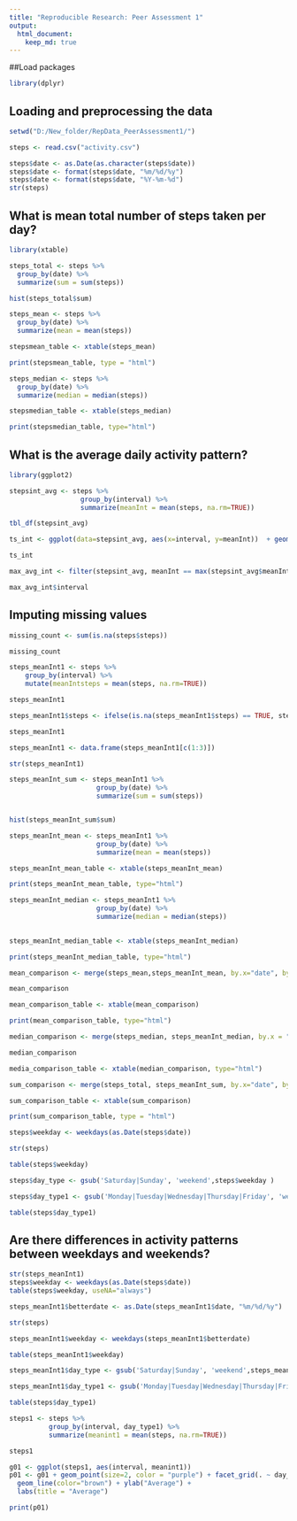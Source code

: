 ```yaml
---
title: "Reproducible Research: Peer Assessment 1"
output: 
  html_document:
    keep_md: true
---
```

##Load packages
```r

library(dplyr)    

```

## Loading and preprocessing the data
```r

setwd("D:/New_folder/RepData_PeerAssessment1/")

steps <- read.csv("activity.csv")

steps$date <- as.Date(as.character(steps$date))
steps$date <- format(steps$date, "%m/%d/%y")
steps$date <- format(steps$date, "%Y-%m-%d")
str(steps)

```

## What is mean total number of steps taken per day?
```r

library(xtable)

steps_total <- steps %>%
  group_by(date) %>%
  summarize(sum = sum(steps))

hist(steps_total$sum)

steps_mean <- steps %>%
  group_by(date) %>%
  summarize(mean = mean(steps))

stepsmean_table <- xtable(steps_mean)

print(stepsmean_table, type = "html")

steps_median <- steps %>%
  group_by(date) %>%
  summarize(median = median(steps))

stepsmedian_table <- xtable(steps_median)

print(stepsmedian_table, type="html")

```


## What is the average daily activity pattern?
```r

library(ggplot2)

stepsint_avg <- steps %>%
                  group_by(interval) %>%
                  summarize(meanInt = mean(steps, na.rm=TRUE))

tbl_df(stepsint_avg)

ts_int <- ggplot(data=stepsint_avg, aes(x=interval, y=meanInt))  + geom_line() + ggtitle("Average Steps Taken by Interval Across All Days") +xlab("Interval") + ylab("Average Steps")

ts_int

max_avg_int <- filter(stepsint_avg, meanInt == max(stepsint_avg$meanInt))

max_avg_int$interval


```


## Imputing missing values
```r

missing_count <- sum(is.na(steps$steps))

missing_count

steps_meanInt1 <- steps %>%
    group_by(interval) %>%
    mutate(meanIntsteps = mean(steps, na.rm=TRUE))

steps_meanInt1

steps_meanInt1$steps <- ifelse(is.na(steps_meanInt1$steps) == TRUE, steps_meanInt1$meanIntsteps, steps_meanInt1$steps)

steps_meanInt1

steps_meanInt1 <- data.frame(steps_meanInt1[c(1:3)])

str(steps_meanInt1)

steps_meanInt_sum <- steps_meanInt1 %>%
                      group_by(date) %>%
                      summarize(sum = sum(steps))


hist(steps_meanInt_sum$sum)

steps_meanInt_mean <- steps_meanInt1 %>%
                      group_by(date) %>%
                      summarize(mean = mean(steps))

steps_meanInt_mean_table <- xtable(steps_meanInt_mean)

print(steps_meanInt_mean_table, type="html")

steps_meanInt_median <- steps_meanInt1 %>%
                      group_by(date) %>%
                      summarize(median = median(steps))
                      

steps_meanInt_median_table <- xtable(steps_meanInt_median)

print(steps_meanInt_median_table, type="html")

mean_comparison <- merge(steps_mean,steps_meanInt_mean, by.x="date", by.y = "date" )

mean_comparison

mean_comparison_table <- xtable(mean_comparison)

print(mean_comparison_table, type="html")

median_comparison <- merge(steps_median, steps_meanInt_median, by.x = "date", by.y = "date")

median_comparison

media_comparison_table <- xtable(median_comparison, type="html")

sum_comparison <- merge(steps_total, steps_meanInt_sum, by.x="date", by.y="date")

sum_comparison_table <- xtable(sum_comparison)

print(sum_comparison_table, type = "html")

steps$weekday <- weekdays(as.Date(steps$date))

str(steps)

table(steps$weekday)

steps$day_type <- gsub('Saturday|Sunday', 'weekend',steps$weekday )

steps$day_type1 <- gsub('Monday|Tuesday|Wednesday|Thursday|Friday', 'weekday',steps$day_type )

table(steps$day_type1)

```



## Are there differences in activity patterns between weekdays and weekends?

```r

str(steps_meanInt1)
steps$weekday <- weekdays(as.Date(steps$date))
table(steps$weekday, useNA="always")

steps_meanInt1$betterdate <- as.Date(steps_meanInt1$date, "%m/%d/%y")

str(steps)

steps_meanInt1$weekday <- weekdays(steps_meanInt1$betterdate)

table(steps_meanInt1$weekday)

steps_meanInt1$day_type <- gsub('Saturday|Sunday', 'weekend',steps_meanInt1$weekday )

steps_meanInt1$day_type1 <- gsub('Monday|Tuesday|Wednesday|Thursday|Friday', 'weekday',steps_meanInt1$day_type )

table(steps$day_type1)

steps1 <- steps %>% 
          group_by(interval, day_type1) %>%
          summarize(meanint1 = mean(steps, na.rm=TRUE))

steps1

g01 <- ggplot(steps1, aes(interval, meanint1))
p01 <- g01 + geom_point(size=2, color = "purple") + facet_grid(. ~ day_type1) + 
  geom_line(color="brown") + ylab("Average") +
  labs(title = "Average") 

print(p01)

```


